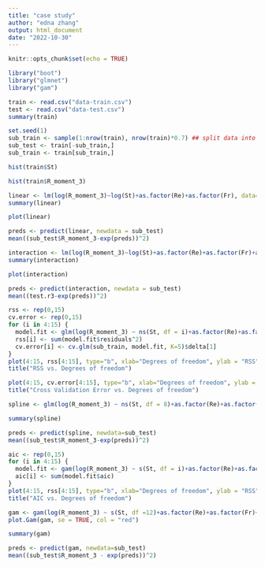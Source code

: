 ```yaml
---
title: "case study"
author: "edna zhang"
output: html_document
date: "2022-10-30"
---
```


```r
knitr::opts_chunk$set(echo = TRUE)
```

```r
library("boot")
library("glmnet")
library("gam")
```


```r
train <- read.csv("data-train.csv")
test <- read.csv("data-test.csv")
summary(train)
```

```r
set.seed(1)
sub_train <- sample(1:nrow(train), nrow(train)*0.7) ## split data into train and test
sub_test <- train[-sub_train,]
sub_train <- train[sub_train,]
```

```r
hist(train$St)
```


```r
hist(train$R_moment_3)
```
```r
linear <- lm(log(R_moment_3)~log(St)+as.factor(Re)+as.factor(Fr), data=sub_train)
summary(linear)
```

```r
plot(linear)
```

```r
preds <- predict(linear, newdata = sub_test)
mean((sub_test$R_moment_3-exp(preds))^2)
```

```r
interaction <- lm(log(R_moment_3)~log(St)+as.factor(Re)+as.factor(Fr)+as.factor(Re)*as.factor(Fr), data=sub_train)
summary(interaction)
```

```r
plot(interaction)
```
```r
preds <- predict(interaction, newdata = sub_test)
mean((test.r3-exp(preds))^2)
```

```r
rss <- rep(0,15)
cv.error <- rep(0,15)
for (i in 4:15) {
  model.fit <- glm(log(R_moment_3) ~ ns(St, df = i)+as.factor(Re)+as.factor(Fr)+as.factor(Re)*as.factor(Fr), data = sub_train)
  rss[i] <- sum(model.fit$residuals^2)
  cv.error[i] <- cv.glm(sub_train, model.fit, K=5)$delta[1]
}
plot(4:15, rss[4:15], type="b", xlab="Degrees of freedom", ylab = "RSS")
title("RSS vs. Degrees of freedom")
```
```r
plot(4:15, cv.error[4:15], type="b", xlab="Degrees of freedom", ylab = "Cross Validation Error")
title("Cross Validation Error vs. Degrees of freedom")
```
```r
spline <- glm(log(R_moment_3) ~ ns(St, df = 8)+as.factor(Re)+as.factor(Fr)+as.factor(Re)*as.factor(Fr), data = sub_train)
```

```r
summary(spline)
```


```r
preds <- predict(spline, newdata=sub_test)
mean((sub_test$R_moment_3-exp(preds))^2)
```

```r
aic <- rep(0,15)
for (i in 4:15) {
  model.fit <- gam(log(R_moment_3) ~ s(St, df = i)+as.factor(Re)+as.factor(Fr)+as.factor(Re)*as.factor(Fr), data = sub_train)
  aic[i] <- sum(model.fit$aic)
}
plot(4:15, rss[4:15], type="b", xlab="Degrees of freedom", ylab = "RSS")
title("AIC vs. Degrees of freedom")
```
```r
gam <- gam(log(R_moment_3) ~ s(St, df =12)+as.factor(Re)+as.factor(Fr)+as.factor(Re)*as.factor(Fr), data = sub_train)
plot.Gam(gam, se = TRUE, col = "red")
```

```r
summary(gam)
```

```r
preds <- predict(gam, newdata=sub_test)
mean((sub_test$R_moment_3 - exp(preds))^2)
```

